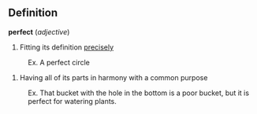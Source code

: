 ==Definition==

'''perfect''' (''adjective'')
# Fitting its definition [[precise]]ly
:Ex. A perfect circle

# Having all of its parts in harmony with a common purpose
:Ex. That bucket with the hole in the bottom is a poor bucket, but it is perfect for watering plants.